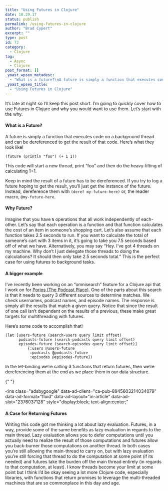 ```yaml
---
title: "Using Futures in Clojure"
date: 10.29.17
status: publish
permalink: /using-futures-in-clojure
author: "Brad Cypert"
excerpt: ""
type: post
id: 73
category:
  - Clojure
tag:
  - Async
  - Clojure
post_format: []
_yoast_wpseo_metadesc:
  - "What is a future?\nA future is simply a function that executes code on a background thread and can be dereferenced to get the result of that code."
_yoast_wpseo_title:
  - "Using Futures in Clojure"
---
```


It’s late at night so I’ll keep this post short. I’m going to quickly cover how to use Futures in Clojure and why you would want to use them. Let’s start with the why.

#### What is a Future?

A future is simply a function that executes code on a background thread and can be dereferenced to get the result of that code. Here’s what they look like!

```
(future (println "foo") (+ 1 1))

```

This code will start a new thread, print “foo” and then do the heavy-lifting of calculating 1+1.

Keep in mind the result of a future has to be dereferenced. If you try to log a future hoping to get the result, you’ll just get the instance of the future. Instead, dereference them with `(deref my-future-here)` or, the reader macro, `@my-future-here`.

#### Why Future?

Imagine that you have `N` operations that all work independently of each-other. Let’s say that each operation is a function and that function calculates the cost of an item in someone’s shopping cart. Let’s also assume that each function takes 2.5 seconds to run. If you want to calculate the total of someone’s cart with 3 items in it, it’s going to take you 7.5 seconds based off of what we have. Alternatively, you may say “Hey. I’ve got 4 threads on my machine. Why don’t I just delegate those threads to doing the calculations? It should then only take 2.5 seconds total.” This is the perfect case for using futures to background tasks.

#### A bigger example

I’ve recently been working on an “omnisearch” feature for a Clojure api that I work on for [Porios (The Podcast Place)](http://www.porios.com). One of the parts about this search is that it needs to query 3 different sources to determine matches. We check usernames, podcast names, and episode names. The response is simply all the results that match a given query. Notice that since the result of one call isn’t dependent on the results of a previous, these make great targets for multithreading with futures.

Here’s some code to accomplish that!

```
(let [users-future (search-users query limit offset)
      podcasts-future (search-podcasts query limit offset)
      episodes-future (search-episodes query limit offset)]
          {:users @users-future
           :podcasts @podcasts-future
           :episodes @episodes-future})

```

In the let-binding we’re calling 3 functions that return futures, then we’re dereferencing them at the end as we place them in our data structure.

<script async="" src="//pagead2.googlesyndication.com/pagead/js/adsbygoogle.js"></script>{" "}

<ins
  class="adsbygoogle"
  data-ad-client="ca-pub-8945603214034079"
  data-ad-format="fluid"
  data-ad-layout="in-article"
  data-ad-slot="2376037128"
  style="display:block; text-align:center;"
></ins>
<script>(adsbygoogle = window.adsbygoogle || []).push({});</script>

#### A Case for Returning Futures

Writing this code got me thinking a lot about lazy evaluation. Futures, in a way, provide some of the same benefits as lazy evaluation in regards to the main thread. Lazy evaluation allows you to defer computations until you actually need to realize the result of those computations and futures allow you back-burner those computations on another thread. In both cases you’re still allowing the main-thread to carry on, but with lazy evaluation you’re still forcing that thread to do the computation at some point (if its needed) and futures take the burden off the main thread entirely (in regards to that computation, at least). I know threads become your limit at some point but I think I’d be okay seeing a lot more Clojure code, especially libraries, with functions that return promises to leverage the multi-threaded machines that are so commonplace in this day and age.
